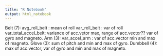 ```yaml
---
title: "R Notebook"
output: html_notebook
---
```



Belt (7): 
avg_roll_belt   : mean of roll
var_roll_belt   : var of roll
var_total_accel_belt: variance of acc.vetor
max, range of acc.vector??
var of gyro and magneto. 
Arm (3): 
var_accel_arm   : var of acc.vector 
min and max of magneto. 
Glove (3): 
sum of pitch and 
min and max of gyro. 
Dumbbell (4): 
max of acc.vector, 
var of gyro and 
min and max of magneto.

